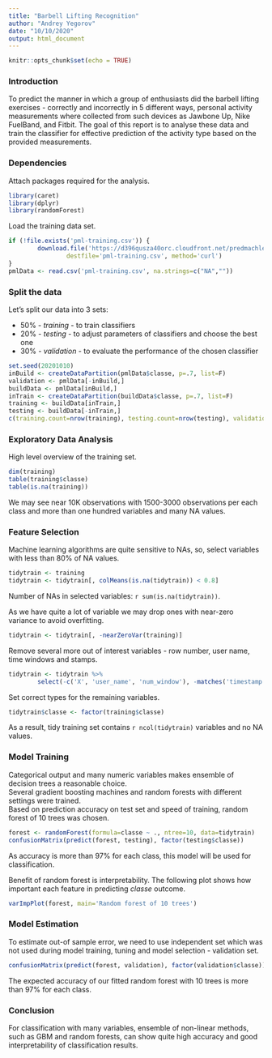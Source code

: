 ```yaml
---
title: "Barbell Lifting Recognition"
author: "Andrey Yegorov"
date: "10/10/2020"
output: html_document
---
```


```r
knitr::opts_chunk$set(echo = TRUE)
```

### Introduction

To predict the manner in which a group of enthusiasts did the barbell lifting 
exercises - correctly and incorrectly in 5 different ways, personal activity 
measurements where collected from such devices as Jawbone Up, Nike FuelBand, and Fitbit.
The goal of this report is to analyse these data and train the classifier for 
effective prediction of the activity type based on the provided measurements.

### Dependencies

Attach packages required for the analysis.
```r
library(caret)
library(dplyr)
library(randomForest)
```

Load the training data set.
```r
if (!file.exists('pml-training.csv')) {
        download.file('https://d396qusza40orc.cloudfront.net/predmachlearn/pml-training.csv',
                destfile='pml-training.csv', method='curl')       
}
pmlData <- read.csv('pml-training.csv', na.strings=c("NA",""))
```

### Split the data

Let's split our data into 3 sets:

- 50% - *training* - to train classifiers
- 20% - *testing* - to adjust parameters of classifiers and choose the best one
- 30% - *validation* - to evaluate the performance of the chosen classifier

```r
set.seed(20201010)
inBuild <- createDataPartition(pmlData$classe, p=.7, list=F)
validation <- pmlData[-inBuild,]
buildData <- pmlData[inBuild,]
inTrain <- createDataPartition(buildData$classe, p=.7, list=F)
training <- buildData[inTrain,]
testing <- buildData[-inTrain,]
c(training.count=nrow(training), testing.count=nrow(testing), validation.count=nrow(validation))
```

### Exploratory Data Analysis

High level overview of the training set.
```r
dim(training)
table(training$classe)
table(is.na(training))
```
We may see near 10K observations with 1500-3000 observations per each class 
and more than one hundred variables and many NA values.

### Feature Selection

Machine learning algorithms are quite sensitive to NAs, so, select variables 
with less than 80% of NA values.
```r
tidytrain <- training
tidytrain <- tidytrain[, colMeans(is.na(tidytrain)) < 0.8]
```
Number of NAs in selected variables: `r sum(is.na(tidytrain))`.

As we have quite a lot of variable we may drop ones with near-zero variance to 
avoid overfitting.
```r
tidytrain <- tidytrain[, -nearZeroVar(training)]
```

Remove several more out of interest variables - row number, user name, time 
windows and stamps.
```r
tidytrain <- tidytrain %>%
        select(-c('X', 'user_name', 'num_window'), -matches('timestamp'))
```

Set correct types for the remaining variables.
```r
tidytrain$classe <- factor(training$classe)
```

As a result, tidy training set contains `r ncol(tidytrain)` variables and no NA 
values.

### Model Training

Categorical output and many numeric variables makes ensemble of decision trees a reasonable choice.  
Several gradient boosting machines and random forests with different settings were trained.  
Based on prediction accuracy on test set and speed of training, random forest 
of 10 trees was chosen.
```r
forest <- randomForest(formula=classe ~ ., ntree=10, data=tidytrain)
confusionMatrix(predict(forest, testing), factor(testing$classe))
```
As accuracy is more than 97% for each class, this model will be used for classification.

Benefit of random forest is interpretability. The following plot shows how 
important each feature in predicting *classe* outcome.
```r
varImpPlot(forest, main='Random forest of 10 trees')
```

### Model Estimation

To estimate out-of sample error, we need to use independent set which was not 
used during model training, tuning and model selection - validation set.
```r
confusionMatrix(predict(forest, validation), factor(validation$classe))
```
The expected accuracy of our fitted random forest with 10 trees is more than 
97% for each class.

### Conclusion

For classification with many variables, ensemble of non-linear methods, such as 
GBM and random forests, can show quite high accuracy and good interpretability 
of classification results.
